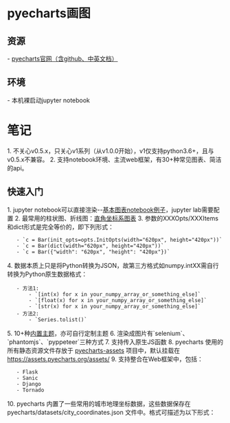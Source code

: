 = pyecharts画图 =

== 资源 ==
- [[https://pyecharts.org/#/|pyecharts官网（含github、中英文档）]]

== 环境 ==
- 本机裸启动jupyter notebook

= 笔记 =
1. 不关心v0.5.x，只关心v1系列（从v1.0.0开始），v1仅支持python3.6+，且与v0.5.x不兼容。
2. 支持notebook环境、主流web框架，有30+种常见图表、简洁的api。

== 快速入门 ==
1. jupyter notebook可以直接渲染--[[local:analyse.ipynb|基本图表notebook例子]]，jupyter lab需要配置
2. 最常用的柱状图、折线图：[[https://pyecharts.org/#/zh-cn/rectangular_charts|直角坐标系图表]]
3. 参数的XXXOpts/XXXItems和dict形式是完全等价的，即下列形式：
    - `c = Bar(init_opts=opts.InitOpts(width="620px", height="420px"))`
    - `c = Bar(dict(width="620px", height="420px"))`
    - `c = Bar({"width": "620px", "height": "420px"})`
4. 数据本质上只是将Python转换为JSON，故第三方格式如numpy.intXX需自行转换为Python原生数据格式：
    - 方法1:
        - `[int(x) for x in your_numpy_array_or_something_else]`
        - `[float(x) for x in your_numpy_array_or_something_else]`
        - `[str(x) for x in your_numpy_array_or_something_else]`
    - 方法2:
        - `Series.tolist()`
5. 10+种[[https://pyecharts.org/#/zh-cn/themes|内置主题]]，亦可自行定制主题
6. 渲染成图片有`selenium`、`phantomjs`、`pyppeteer`三种方式
7. 支持传入原生JS函数
8. pyecharts 使用的所有静态资源文件存放于 [[https://github.com/pyecharts/pyecharts-assets|pyecharts-assets]] 项目中，默认挂载在 https://assets.pyecharts.org/assets/
9. 支持整合在Web框架中，包括：
    - Flask
    - Sanic
    - Django
    - Tornado
10. pyecharts 内置了一些常用的城市地理坐标数据，这些数据保存在 pyecharts/datasets/city_coordinates.json 文件中。格式可描述为以下形式：


